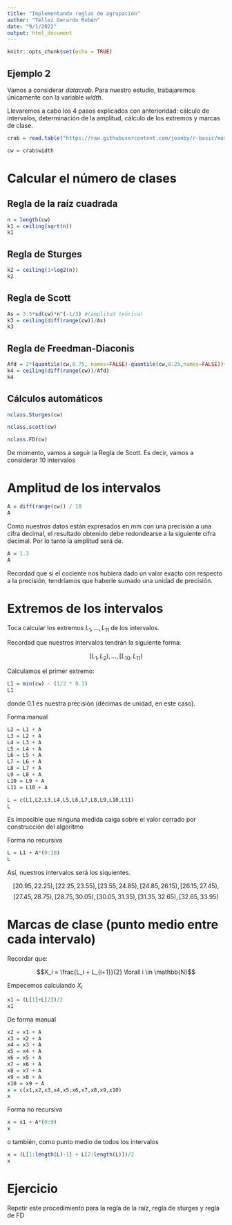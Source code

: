 ---
title: "Implementando reglas de agrupación"
author: "Téllez Gerardo Rubén"
date: "9/1/2022"
output: html_document
---

```{r setup, include=FALSE}
knitr::opts_chunk$set(echo = TRUE)
```

## Ejemplo 2

Vamos a considerar _datacrab_. Para nuestro estudio, trabajaremos únicamente con la variable _width_.

Llevaremos a cabo los 4 pasos explicados con anterioridad: cálculo de intervalos, determinación de la amplitud, cálculo de los extremos y marcas de clase.

```{r}
crab = read.table("https://raw.githubusercontent.com/joanby/r-basic/master/data/datacrab.txt", header = TRUE, stringsAsFactors = TRUE, sep = " ")

cw = crab$width
```

# Calcular el número de clases

## Regla de la raíz cuadrada

```{r}
n = length(cw)
k1 = ceiling(sqrt(n))
k1
```

## Regla de Sturges

```{r}
k2 = ceiling(1+log2(n))
k2
```

## Regla de Scott

```{r}
As = 3.5*sd(cw)*n^(-1/3) #(amplitud teórica)
k3 = ceiling(diff(range(cw))/As)
k3
```


## Regla de Freedman-Diaconis

```{r}
Afd = 2*(quantile(cw,0.75, names=FALSE)-quantile(cw,0.25,names=FALSE))*n^(-1/3)
k4 = ceiling(diff(range(cw))/Afd)
k4
```

## Cálculos automáticos

```{r}
nclass.Sturges(cw)
```

```{r}
nclass.scott(cw)
```

```{r}
nclass.FD(cw)
```

De momento, vamos a seguir la Regla de Scott. Es decir, vamos a considerar 10 intervalos

# Amplitud de los intervalos

```{r}
A = diff(range(cw)) / 10
A
```

Como nuestros datos están expresados en mm con una precisión a una cifra decimal, el resultado obtenido debe redondearse a la siguiente cifra decimal. Por lo tanto la amplitud será de.

```{r}
A = 1.3
A
```

Recordad que si el cociente nos hubiera dado un valor exacto con respecto a la precisión, tendríamos que haberle sumado una unidad de precisión.

# Extremos de los intervalos

Toca calcular los extremos $L_1,\dots,L_{11}$ de los intervalos.

Recordad que nuestros intervalos tendrán la siguiente forma:

$$[L_1,L_2), \dots , [L_{10}, L_{11})$$

Calculamos el primer extremo:

```{r}
L1 = min(cw) - (1/2 * 0.1)
L1
```

donde 0.1 es nuestra precisión (décimas de unidad, en este caso).

Forma manual


```{r}
L2 = L1 + A
L3 = L2 + A
L4 = L3 + A
L5 = L4 + A
L6 = L5 + A
L7 = L6 + A
L8 = L7 + A
L9 = L8 + A
L10 = L9 + A
L11 = L10 + A

L = c(L1,L2,L3,L4,L5,L6,L7,L8,L9,L10,L11)
L
```

Es imposible que ninguna medida caiga sobre el valor cerrado por construcción del algoritmo

Forma no recursiva

```{r}
L = L1 + A*(0:10)
L
```

Así, nuestros intervalos será los siquientes.

$$[20.95,22.25),[22.25,23.55),[23.55,24.85),[24.85,26.15),[26.15,27.45),$$
$$[27.45,28.75),[28.75,30.05),[30.05,31.35),[31.35,32.65),[32.65,33.95)$$

# Marcas de clase (punto medio entre cada intervalo)

Recordar que:

$$X_i = \frac{L_i + L_{i+1}}{2} \forall i \in \mathbb{N}$$

Empecemos calculando $X_i$

```{r}
x1 = (L[1]+L[2])/2
x1
```

De forma manual

```{r}
x2 = x1 + A
x3 = x2 + A
x4 = x3 + A
x5 = x4 + A
x6 = x5 + A
x7 = x6 + A
x8 = x7 + A
x9 = x8 + A
x10 = x9 + A
x = c(x1,x2,x3,x4,x5,x6,x7,x8,x9,x10)
x
```

Forma no recursiva

```{r}
x = x1 + A*(0:9)
x
```


o también, como punto medio de todos los intervalos

```{r}
x = (L[1:length(L)-1] + L[2:length(L)])/2
x
```

# Ejercicio

Repetir este procedimiento para la regla de la raíz, regla de sturges y regla de FD








